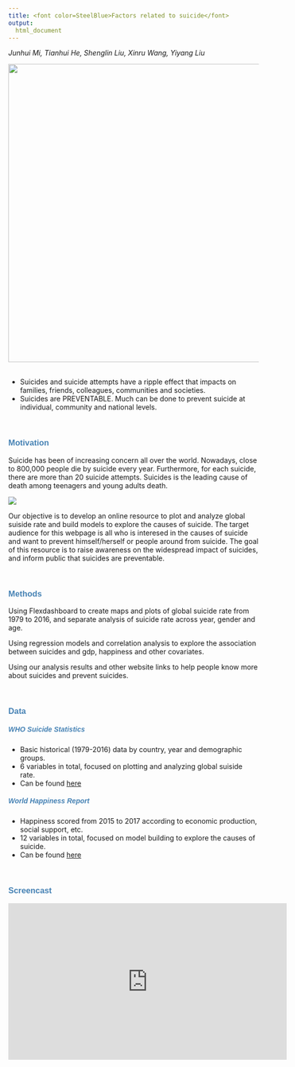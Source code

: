 ```yaml
---
title: <font color=SteelBlue>Factors related to suicide</font>
output: 
  html_document
---
```



<p style="font-style:italic;">Junhui Mi, Tianhui He, Shenglin Liu, Xinru Wang, Yiyang Liu </p>



<center>
![](https://www.straitstimes.com/sites/default/files/styles/article_pictrure_780x520_/public/articles/2019/12/05/nz_suicide_051233.jpg?itok=TkM4ry70&timestamp=1575501541){width=600px}
</center>
<br>
<ul>
<li>Suicides and suicide attempts have a ripple effect that impacts on families, friends, colleagues, communities and societies. </li>
<li>Suicides are PREVENTABLE. Much can be done to prevent suicide at individual, community and national levels.</li>
</ul>

<br>

<font color=SteelBlue face="Helvetica"><h3>**Motivation**</h3></font>

Suicide has been of increasing concern all over the world. Nowadays, close to 800,000 people die by suicide every year. Furthermore, for each suicide, there are more than 20 suicide attempts. Suicides is the leading cause of death among teenagers and young adults death.

![](./image/top-three-causes.png)

Our objective is to develop an online resource to plot and analyze global suiside rate and build models to explore the causes of suicide. The target audience for this webpage is all who is interesed in the causes of suicide and want to prevent himself/herself or people around from suicide. The goal of this resource is to raise awareness on the widespread impact of suicides, and inform public that suicides are preventable.

<br>

<font color=SteelBlue face="Helvetica"><h3>**Methods**</h3></font>

Using Flexdashboard to create maps and plots of global suicide rate from 1979 to 2016, and separate analysis of suicide rate across year, gender and age.

Using regression models and correlation analysis to explore the association between suicides and gdp, happiness and other covariates.

Using our analysis results and other website links to help people know more about suicides and prevent suicides.

<br>


<font color=SteelBlue face="Helvetica"><h3>**Data**</h3></font>


<font color=SteelBlue face="Helvetica"><h5>**WHO Suicide Statistics**</h5></font>
<ul>
<li>Basic historical (1979-2016) data by country, year and demographic groups.</li>

<li>6 variables in total, focused on plotting and analyzing global suiside rate.</li>

<li>Can be found [here](https://www.kaggle.com/szamil/who-suicide-statistics)</li>
</ul>
<font color=SteelBlue face="Helvetica"><h5>**World Happiness Report**</h5></font>
<ul>
<li>Happiness scored from 2015 to 2017 according to economic production, social support, etc.</li>

<li>12 variables in total, focused on model building to explore the causes of suicide.</li>

<li>Can be found [here](https://www.kaggle.com/unsdsn/world-happiness)</li>
</ul>
<br>
<font color=SteelBlue face="Helvetica"><h3>**Screencast**</h3></font>

<center>
<iframe width="560" height="315" src="https://www.youtube.com/embed/QF204lWbQ_E" frameborder="0" allow="accelerometer; autoplay; encrypted-media; gyroscope; picture-in-picture" allowfullscreen></iframe>
</center>